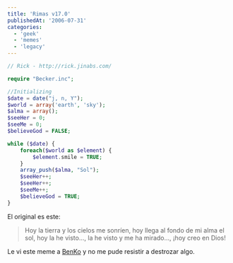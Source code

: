 ```yaml
---
title: 'Rimas v17.0'
publishedAt: '2006-07-31'
categories:
  - 'geek'
  - 'memes'
  - 'legacy'
---
```


```php
// Rick - http://rick.jinabs.com/

require "Becker.inc";

//Initializing
$date = date("j, n, Y");
$world = array('earth', 'sky');
$alma = array();
$seeHer = 0;
$seeMe = 0;
$believeGod = FALSE;

while ($date) {
	foreach($world as $element) {
		$element.smile = TRUE;
	}
	array_push($alma, "Sol");
	$seeHer++;
	$seeHer++;
	$seeMe++;
	$believeGod = TRUE;
}
```

El original es este:

> Hoy la tierra y los cielos me sonríen, hoy llega al fondo de mi alma el sol, hoy la he visto..., la he visto y me ha mirado..., ¡hoy creo en Dios!

Le vi este meme a [BenKo](http://cafeina.ladybenko.net/?p=313) y no me pude resistir a destrozar algo.
